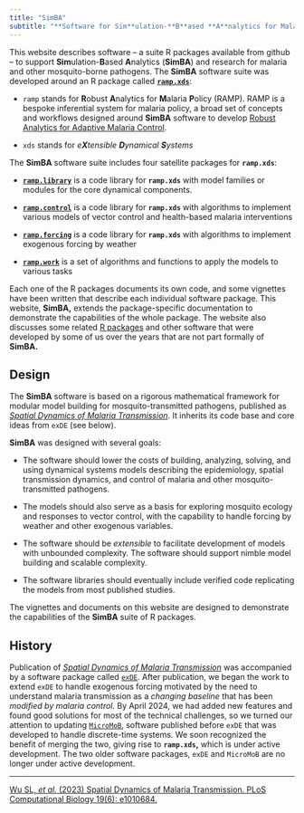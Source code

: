 ```yaml
---
title: "SimBA"
subtitle: "**Software for Sim**ulation-**B**ased **A**nalytics for Malaria and other Mosquito-Transmitted Pathogens"
---
```


This website describes software -- a suite R packages available from github --  to support **Sim**ulation-**B**ased **A**nalytics (**SimBA**) and research for malaria and other mosquito-borne pathogens. The **SimBA** software suite was developed around an R package called [**`ramp.xds`**](ramp.xds.html): 

+ `ramp` stands for **R**obust **A**nalytics for **M**alaria **P**olicy (RAMP). RAMP is a bespoke inferential system for malaria policy, a broad set of concepts and workflows designed around **SimBA** software to develop [Robust Analytics for Adaptive Malaria Control](https://faculty.washington.edu/smitdave/ramp/_site/index.html). 

+ `xds` stands for *e**X**tensible **D**ynamical **S**ystems* 

The **SimBA** software suite includes four satellite packages for **`ramp.xds`**: 

+ [**`ramp.library`**](ramp.library.html) is a code library for **`ramp.xds`** with model families or modules for the core dynamical components.  

+ [**`ramp.control`**](ramp.control.html) is a code library for **`ramp.xds`** with algorithms to implement various models of vector control and health-based malaria interventions   

+ [**`ramp.forcing`**](ramp.forcing.html) is a code library for **`ramp.xds`** with algorithms to implement exogenous forcing by weather 

+ [**`ramp.work`**](ramp.work.html) is a set of algorithms and functions to apply the models to various tasks 

Each one of the R packages documents its own code, and some vignettes have been written that describe each individual software package. 
This website, **SimBA,** extends the package-specific documentation to demonstrate the capabilities of the whole package. The website also discusses some related [R packages](Rpackages.html) and other software that were developed by some of us over the years that are not part formally of **SimBA.** 


## Design 

The **SimBA** software is based on a rigorous mathematical framework for modular model building for mosquito-transmitted pathogens, published as [*Spatial Dynamics of Malaria Transmission*](https://journals.plos.org/ploscompbiol/article?id=10.1371/journal.pcbi.1010684). It inherits its code base and core ideas from `exDE` (see below). 

**SimBA** was designed with several goals: 

+ The software should lower the costs of building, analyzing, solving, and using dynamical systems models describing the epidemiology, spatial transmission dynamics, and control of malaria and other mosquito-transmitted pathogens. 

+ The models should also serve as a basis for exploring mosquito ecology and responses to vector control, with the capability to handle forcing by weather and other exogenous variables.

+ The software should be *extensible* to facilitate development of models with unbounded complexity. The software should support nimble model building and scalable complexity.  

+ The software libraries should eventually include verified code replicating the models from most published studies.

The vignettes and documents on this website are designed to demonstrate the capabilities of the **SimBA** suite of R packages. 

## History 

Publication of [*Spatial Dynamics of Malaria Transmission*](https://journals.plos.org/ploscompbiol/article?id=10.1371/journal.pcbi.1010684) was accompanied by a software package called  [`exDE`](https://dd-harp.github.io/exDE/). After publication, we began the work to extend `exDE` to handle exogenous forcing motivated by the need to understand malaria transmission as a *changing baseline* that has been *modified by malaria control.* By April 2024, we had added new features and found good solutions for most of the technical challenges, so we turned our attention to updating 
[`MicroMoB`](https://dd-harp.github.io/MicroMoB/), software published before `exDE` that was developed to handle discrete-time systems. We soon recognized the benefit of merging the two, giving rise to **`ramp.xds`,** which is under active development. The two older software packages, `exDE` and `MicroMoB` are no longer under active development. 

*** 

[Wu SL, *et al.* (2023) Spatial Dynamics of Malaria Transmission. PLoS Computational Biology 19(6): e1010684.](https://journals.plos.org/ploscompbiol/article?id=10.1371/journal.pcbi.1010684) 